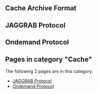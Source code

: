 == '''Cache Archive Format''' ==

== '''JAGGRAB Protocol''' ==

== '''Ondemand Protocol''' ==
<!-- DO NOT EDIT BELOW THIS LINE, OR CHANGE THIS COMMENT, CODE AUTOMATICALLY GENERATED BY category.sh -->
== '''Pages in category "Cache"''' ==
The following 2 pages are in this category.
* [[JAGGRAB Protocol]]
* [[Ondemand Protocol]]
